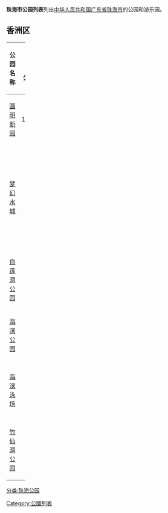 '''珠海市公园列表'''列出[[中华人民共和国|中华人民共和国]][[广东省|广东省]][[珠海市|珠海市]]的公园和游乐园。

==香洲区==
{| width=100% class="wikitable"
|-
!width=25% | 公园名称
!width=15% | 面积（平方公里）
!width=15% | 建立时间
!width=45% | 地址

|-
|align="center"|[[圆明新园|圆明新园]]
|align="center"|13,900
|align="center"|1997年2月2日
|align="center"|[[香洲区|香洲区]]前山兰埔
|-
|align="center"|[[梦幻水城|梦幻水城]]
|align="center"|0.11
|align="center"|1999年7月
|align="center"|香洲区人民西路（[[珠海市|珠海市]][[香洲区|香洲区]]政府附近）
|-
|align="center"|[[白莲洞公园|白莲洞公园]]
|align="center"|
|align="center"|1936年（[[1997|1997]]年曾翻修过一次）
|align="center"|吉大九州大道一侧
|-
|align="center"|[[海滨公园|海滨公园]]
|align="center"|
|align="center"|1980年左右
|align="center"|吉大珠海渔女一侧
|-
|align="center"|[[海滨泳场|海滨泳场]]
|align="center"|
|align="center"|20世纪80年代
|align="center"|吉大（靠近九洲港）
|-
|align="center"|[[竹仙洞公园|竹仙洞公园]]
|align="center"|
|align="center"|20世纪90年代
|align="center"|[[南屏|南屏]]加林山上
|}

[[分类:珠海公园|分类:珠海公园]]
[[Category:公園列表|Category:公園列表]]